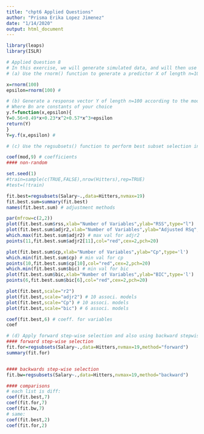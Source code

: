 ```yaml
---
title: "chpt6 Applied Questions"
author: "Prisma Erika Lopez Jimenez"
date: "1/14/2020"
output: html_document
---
```


```r
library(leaps)
library(ISLR)
```

```r
# Applied Question 8
# In this exercise, we will generate simulated data, and will then use this data to perform best subset selection
# (a) Use the rnorm() function to generate a predictor X of length n=100, as well as a noise vector epsilon of length n=100.

x=rnorm(100)
epsilon=rnorm(100) # 

# (b) Generate a response vector Y of length n=100 according to the model: Y=B0+B1X+B2X^2+B3X^3 + epsilon
# Where Bn are constants of your choice
y.f=function(x,epsilon){
Y=0.56+0.49*x+0.23*x^2+0.57*x^3+epsilon 
return(Y)
}
Y=y.f(x,epsilon) # 

# (c) Use the regsubsets() function to perform best subset selection in order to choose the best model containing the predictors X, X^2,....,X^10. What is the best model obtained according to Cp,BIC, and adjusted R^2? Show some plots to provide evidence for your answer and report the coefficients of the best model obtained. Note you will need to use the data.frame() function to create a single data set containing both X and Y. 

coef(mod,9) # coefficients 
#### non-random

set.seed(1)
#train=sample(c(TRUE,FALSE),nrow(Hitters),rep=TRUE)
#test=(!train)

fit.best=regsubsets(Salary~.,data=Hitters,nvmax=19)
fit.best.sum=summary(fit.best)
names(fit.best.sum) # adjustment methods

par(mfrow=c(2,2))
plot(fit.best.sum$rss,xlab="Number of Variables",ylab="RSS",type="l") 
plot(fit.best.sum$adjr2,xlab="Number of Variables",ylab="Adjusted RSq",type="l")
which.max(fit.best.sum$adjr2) # max val for adjr2
points(11,fit.best.sum$adjr2[11],col="red",cex=2,pch=20)

plot(fit.best.sum$cp,xlab="Number of Variables",ylab="Cp",type='l')
which.min(fit.best.sum$cp) # min val for cp
points(10,fit.best.sum$cp[10],col="red",cex=2,pch=20)
which.min(fit.best.sum$bic) # min val for bic
plot(fit.best.sum$bic,xlab="Number of Variables",ylab="BIC",type='l')
points(6,fit.best.sum$bic[6],col="red",cex=2,pch=20)

plot(fit.best,scale="r2")
plot(fit.best,scale="adjr2") # 10 associ. models
plot(fit.best,scale="Cp") # 10 associ. models
plot(fit.best,scale="bic") # 6 associ. models

coef(fit.best,6) # coeff. for variables
coef

# (d) Apply forward step-wise selection and also using backward stepwise selection. How does your answer compare to the results above?
#### forward step-wise selection
fit.for=regsubsets(Salary~.,data=Hitters,nvmax=19,method="forward")
summary(fit.for)


#### backwards step-wise selection
fit.bw=regsubsets(Salary~.,data=Hitters,nvmax=19,method="backward")

#### comparisons
# each list is diff:
coef(fit.best,7)
coef(fit.for,7)
coef(fit.bw,7)
# same:
coef(fit.best,2) 
coef(fit.for,2)

```